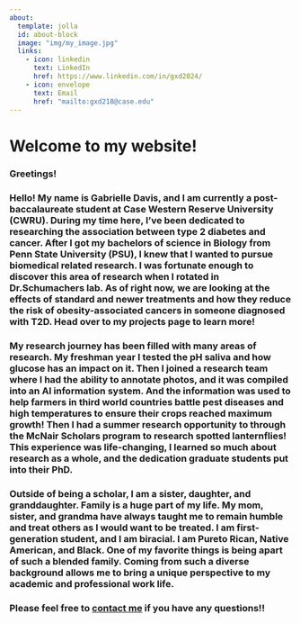 ```yaml
---
about:
  template: jolla
  id: about-block
  image: "img/my_image.jpg"
  links:
    - icon: linkedin
      text: LinkedIn
      href: https://www.linkedin.com/in/gxd2024/
    - icon: envelope
      text: Email
      href: "mailto:gxd218@case.edu"  
---
```


# Welcome to my website!

### Greetings!

### Hello! My name is Gabrielle Davis, and I am currently a post-baccalaureate student at Case Western Reserve University (CWRU). During my time here, I've been dedicated to researching the association between type 2 diabetes and cancer. After I got my bachelors of science in Biology from Penn State University (PSU), I knew that I wanted to pursue biomedical related research. I was fortunate enough to discover this area of research when I rotated in Dr.Schumachers lab. As of right now, we are looking at the effects of standard and newer treatments and how they reduce the risk of obesity-associated cancers in someone diagnosed with T2D. Head over to my projects page to learn more!

### My research journey has been filled with many areas of research. My freshman year I tested the pH saliva and how glucose has an impact on it. Then I joined a research team where I had the ability to annotate photos, and it was compiled into an AI information system. And the information was used to help farmers in third world countries battle pest diseases and high temperatures to ensure their crops reached maximum growth! Then I had a summer research opportunity to through the McNair Scholars program to research spotted lanternflies! This experience was life-changing, I learned so much about research as a whole, and the dedication graduate students put into their PhD.

### Outside of being a scholar, I am a sister, daughter, and granddaughter. Family is a huge part of my life. My mom, sister, and grandma have always taught me to remain humble and treat others as I would want to be treated. I am first-generation student, and I am biracial. I am Pureto Rican, Native American, and Black. One of my favorite things is being apart of such a blended family. Coming from such a diverse background allows me to bring a unique perspective to my academic and professional work life.

### Please feel free to [contact me](mailto:gxd218@case.edu) if you have any questions!!
